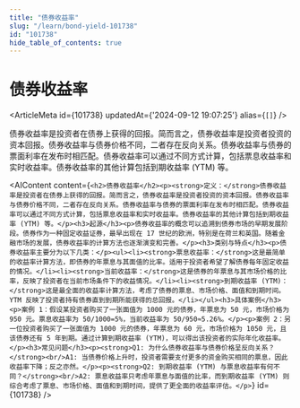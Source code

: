 ```yaml
---
title: "债券收益率"
slug: "/learn/bond-yield-101738"
id: "101738"
hide_table_of_contents: true
---
```



# 债券收益率

<ArticleMeta id={101738} updatedAt={'2024-09-12 19:07:25'} alias={`[]`} />
<div className='border-solid border-b border-t-0 my-4 border-[var(--ifm-color-gray-300)]' />

债券收益率是投资者在债券上获得的回报。简而言之，债券收益率是投资者投资的资本回报。债券收益率与债券价格不同，二者存在反向关系。债券收益率与债券的票面利率在发布时相匹配。债券收益率可以通过不同方式计算，包括票息收益率和实时收益率。债券收益率的其他计算包括到期收益率 (YTM) 等。

<AIContent content={`<h2>债券收益率</h2><p><strong>定义：</strong>债券收益率是投资者在债券上获得的回报。简而言之，债券收益率是投资者投资的资本回报。债券收益率与债券价格不同，二者存在反向关系。债券收益率与债券的票面利率在发布时相匹配。债券收益率可以通过不同方式计算，包括票息收益率和实时收益率。债券收益率的其他计算包括到期收益率 (YTM) 等。</p><h3>起源</h3><p>债券收益率的概念可以追溯到债券市场的早期发展阶段。债券作为一种固定收益证券，最早出现在 17 世纪的欧洲，特别是在荷兰和英国。随着金融市场的发展，债券收益率的计算方法也逐渐演变和完善。</p><h3>类别与特点</h3><p>债券收益率主要分为以下几类：</p><ul><li><strong>票息收益率：</strong>这是最简单的收益率计算方法，即债券的年票息与其面值的比率。适用于投资者希望了解债券每年固定收益的情况。</li><li><strong>当前收益率：</strong>这是债券的年票息与其市场价格的比率，反映了投资者在当前市场条件下的收益情况。</li><li><strong>到期收益率 (YTM)：</strong>这是最全面的收益率计算方法，考虑了债券的票息、市场价格、面值和到期时间。YTM 反映了投资者持有债券直到到期所能获得的总回报。</li></ul><h3>具体案例</h3><p>案例 1：假设某投资者购买了一张面值为 1000 元的债券，年票息为 50 元，市场价格为 950 元。票息收益率为 50/1000=5%，当前收益率为 50/950≈5.26%。</p><p>案例 2：另一位投资者购买了一张面值为 1000 元的债券，年票息为 60 元，市场价格为 1050 元，且该债券还有 5 年到期。通过计算到期收益率 (YTM)，可以得出该投资者的实际年化收益率。</p><h3>常见问题</h3><p><strong>Q1: 为什么债券收益率与债券价格呈反向关系？</strong><br/>A1: 当债券价格上升时，投资者需要支付更多的资金购买相同的票息，因此收益率下降；反之亦然。</p><p><strong>Q2: 到期收益率 (YTM) 与票息收益率有何不同？</strong><br/>A2: 票息收益率只考虑年票息与面值的比率，而到期收益率 (YTM) 则综合考虑了票息、市场价格、面值和到期时间，提供了更全面的收益率评估。</p>`} id={101738} />
